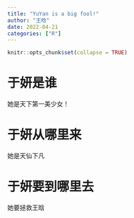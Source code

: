 ```yaml
---
title: "YuYan is a big fool!"
author: "王晗"
date: 2022-04-21
categories: ["R"]
---
```


```r
knitr::opts_chunk$set(collapse = TRUE)
```

# 于妍是谁

她是天下第一美少女！

# 于妍从哪里来

她是天仙下凡

# 于妍要到哪里去

她要拯救王晗